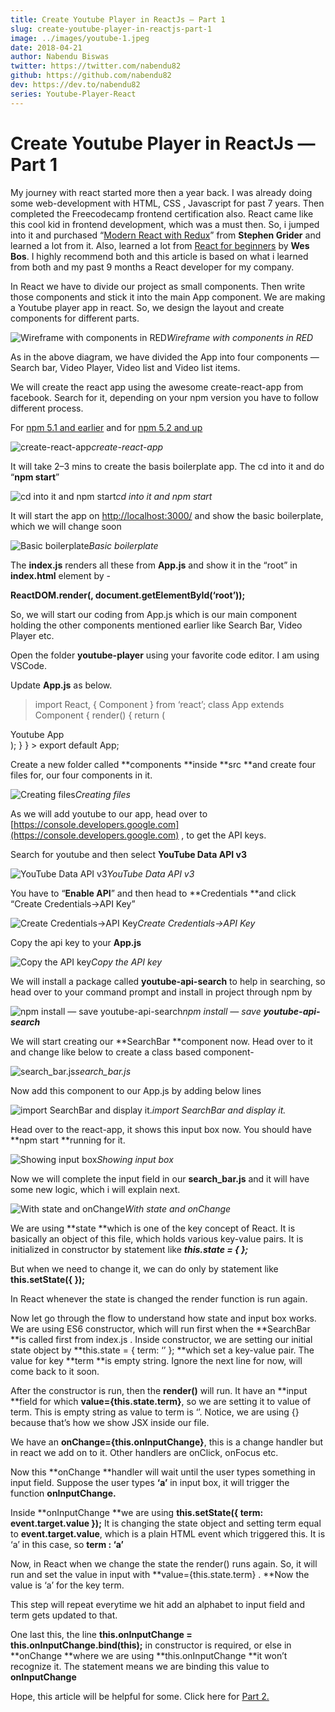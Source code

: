 ```yaml
---
title: Create Youtube Player in ReactJs — Part 1
slug: create-youtube-player-in-reactjs-part-1
image: ../images/youtube-1.jpeg
date: 2018-04-21
author: Nabendu Biswas
twitter: https://twitter.com/nabendu82
github: https://github.com/nabendu82
dev: https://dev.to/nabendu82
series: Youtube-Player-React
---
```

# Create Youtube Player in ReactJs — Part 1

My journey with react started more then a year back. I was already doing some web-development with HTML, CSS , Javascript for past 7 years. Then completed the Freecodecamp frontend certification also. React came like this cool kid in frontend development, which was a must then. So, i jumped into it and purchased “[Modern React with Redux](https://www.udemy.com/react-redux/learn/v4/overview)” from **Stephen Grider** and learned a lot from it. Also, learned a lot from [React for beginners](https://reactforbeginners.com/) by **Wes Bos**. I highly recommend both and this article is based on what i learned from both and my past 9 months a React developer for my company.

In React we have to divide our project as small components. Then write those components and stick it into the main App component. We are making a Youtube player app in react. So, we design the layout and create components for different parts.

![Wireframe with components in RED](https://cdn-images-1.medium.com/max/2510/1*gcu4ppE5zJX-ta4XkR7ziw.png)*Wireframe with components in RED*

As in the above diagram, we have divided the App into four components — Search bar, Video Player, Video list and Video list items.

We will create the react app using the awesome create-react-app from facebook. Search for it, depending on your npm version you have to follow different process.

For [npm 5.1 and earlier](https://gist.github.com/gaearon/4064d3c23a77c74a3614c498a8bb1c5f) and for [npm 5.2 and up](https://github.com/facebook/create-react-app)

![create-react-app](https://cdn-images-1.medium.com/max/2000/1*PwY02GyFi8U-25bTxaLhfw.png)*create-react-app*

It will take 2–3 mins to create the basis boilerplate app. The cd into it and do “**npm start**”

![cd into it and npm start](https://cdn-images-1.medium.com/max/2000/1*w83haOGRGSCvakBF_iKQ_A.png)*cd into it and npm start*

It will start the app on [http://localhost:3000/](http://localhost:3000/) and show the basic boilerplate, which we will change soon

![Basic boilerplate](https://cdn-images-1.medium.com/max/2332/1*8icDFLaqSrziH-YVQu-9UA.png)*Basic boilerplate*

The **index.js** renders all these from **App.js** and show it in the “root” in **index.html** element by -

**ReactDOM.render(<App />, document.getElementById(‘root’));**

So, we will start our coding from App.js which is our main component holding the other components mentioned earlier like Search Bar, Video Player etc.

Open the folder **youtube-player** using your favorite code editor. I am using VSCode.

Update **App.js** as below.
> import React, { Component } from ‘react’;
> class App extends Component {
 render() {
 return (
 <div>
 Youtube App
 </div>
 );
 }
}
> export default App;

Create a new folder called **components **inside **src **and create four files for, our four components in it.

![Creating files](https://cdn-images-1.medium.com/max/2546/1*_N34q5WMPKivyu1WPTXeuQ.png)*Creating files*

As we will add youtube to our app, head over to [https://console.developers.google.com](https://console.developers.google.com) , to get the API keys.

Search for youtube and then select **YouTube Data API v3**

![YouTube Data API v3](https://cdn-images-1.medium.com/max/3084/1*o05BuSSgzUPwkOflZxg0_w.png)*YouTube Data API v3*

You have to “**Enable API**” and then head to **Credentials **and click “Create Credentials->API Key”

![Create Credentials->API Key](https://cdn-images-1.medium.com/max/3084/1*JffIA_-CLRz7oxjuu78DPw.png)*Create Credentials->API Key*

Copy the api key to your **App.js**

![Copy the API key](https://cdn-images-1.medium.com/max/2000/1*aK7U10MLjqLOcmd1vH7IfQ.png)*Copy the API key*

We will install a package called **youtube-api-search** to help in searching, so head over to your command prompt and install in project through npm by

![npm install — save **youtube-api-search**](https://cdn-images-1.medium.com/max/2000/1*Gl6G5bbDjVPm-ry78JY_xw.png)*npm install — save **youtube-api-search***

We will start creating our **SearchBar **component now. Head over to it and change like below to create a class based component-

![search_bar.js](https://cdn-images-1.medium.com/max/2000/1*DLgu3hrexxcoRMggy1AACw.png)*search_bar.js*

Now add this component to our App.js by adding below lines

![import SearchBar and display it.](https://cdn-images-1.medium.com/max/2092/1*Mi5ljp3fMBjcoJg3X2kbXw.png)*import SearchBar and display it.*

Head over to the react-app, it shows this input box now. You should have **npm start **running for it.

![Showing input box](https://cdn-images-1.medium.com/max/2000/1*IqdMn_s_iGVWfMdYUF5TXA.png)*Showing input box*

Now we will complete the input field in our **search_bar.js** and it will have some new logic, which i will explain next.

![With state and onChange](https://cdn-images-1.medium.com/max/2000/1*AEW3E_A7cxCetee96JJZlw.png)*With state and onChange*

We are using **state **which is one of the key concept of React. It is basically an object of this file, which holds various key-value pairs. It is initialized in constructor by statement like ***this.state = { };***

But when we need to change it, we can do only by statement like **this.setState({ });**

In React whenever the state is changed the render function is run again.

Now let go through the flow to understand how state and input box works. We are using ES6 constructor, which will run first when the **SearchBar **is called first from index.js . Inside constructor, we are setting our initial state object by **this.state = { term: ‘’ }; **which set a key-value pair. The value for key **term **is empty string. Ignore the next line for now, will come back to it soon.

After the constructor is run, then the **render()** will run. It have an **input **field for which **value={this.state.term}**, so we are setting it to value of term. This is empty string as value to term is ‘’. Notice, we are using {} because that’s how we show JSX inside our file.

We have an **onChange={this.onInputChange}**, this is a change handler but in react we add on to it. Other handlers are onClick, onFocus etc.

Now this **onChange **handler will wait until the user types something in input field. Suppose the user types **‘a’** in input box, it will trigger the function **onInputChange.**

Inside **onInputChange **we are using **this.setState({ term: event.target.value });** It is changing the state object and setting term equal to **event.target.value**, which is a plain HTML event which triggered this. It is ‘a’ in this case, so **term : ‘a’**

Now, in React when we change the state the render() runs again. So, it will run and set the value in input with **value={this.state.term} . **Now the value is ‘a’ for the key term.

This step will repeat everytime we hit add an alphabet to input field and term gets updated to that.

One last this, the line **this.onInputChange = this.onInputChange.bind(this);** in constructor is required, or else in **onChange **where we are using **this.onInputChange **it won’t recognize it. The statement means we are binding this value to **onInputChange**

Hope, this article will be helpful for some. Click here for [Part 2.](https://medium.com/@nabendu82/create-youtube-player-in-reactjs-part-2-a5f91d4fe61d)
